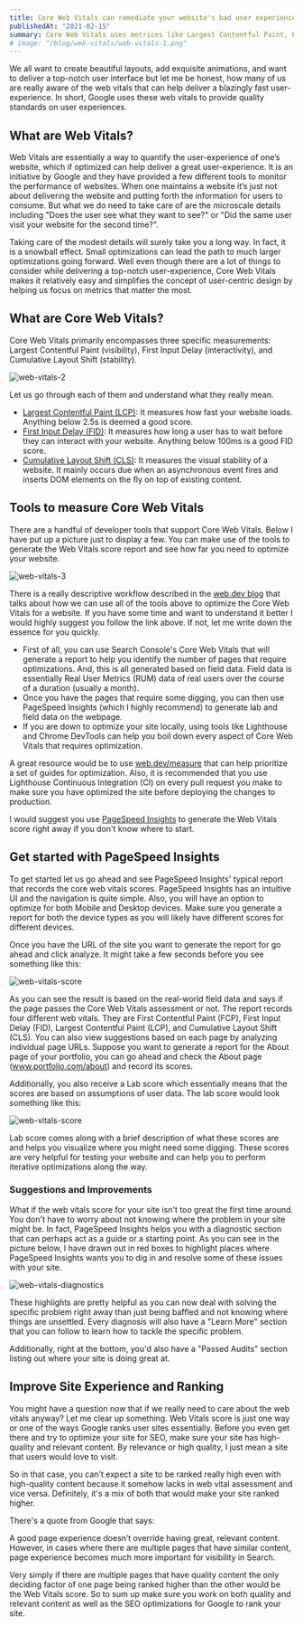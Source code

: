 ```yaml
---
title: Core Web Vitals can remediate your website's bad user experience.
publishedAt: "2021-02-15"
summary: Core Web Vitals uses metrices like Largest Contentful Paint, First Input Delay and Cumulative Layout Shift to determine the overall user-experience of your website.
# image: "/blog/web-vitals/web-vitals-1.png"
---
```


We all want to create beautiful layouts, add exquisite animations, and want to deliver a top-notch user interface but let me be honest, how many of us are really aware of the web vitals that can help deliver a blazingly fast user-experience. In short, Google uses these web vitals to provide quality standards on user experiences.

## What are Web Vitals?

Web Vitals are essentially a way to quantify the user-experience of one’s website, which if optimized can help deliver a great user-experience. It is an initiative by Google and they have provided a few different tools to monitor the performance of websites. When one maintains a website it’s just not about delivering the website and putting forth the information for users to consume. But what we do need to take care of are the microscale details including "Does the user see what they want to see?" or "Did the same user visit your website for the second time?".

Taking care of the modest details will surely take you a long way. In fact, it is a snowball effect. Small optimizations can lead the path to much larger optimizations going forward. Well even though there are a lot of things to consider while delivering a top-notch user-experience, Core Web Vitals makes it relatively easy and simplifies the concept of user-centric design by helping us focus on metrics that matter the most.

## What are Core Web Vitals?

Core Web Vitals primarily encompasses three specific measurements: Largest Contentful Paint (visibility), First Input Delay (interactivity), and Cumulative Layout Shift (stability).

<Image
  width={800}
  height={800}
  src="/blog/web-vitals/web-vitals-2.png"
  alt="web-vitals-2"
/>

Let us go through each of them and understand what they really mean.

- <u>Largest Contentful Paint (LCP)</u>: It measures how fast your website
  loads. Anything below 2.5s is deemed a good score.
- <u>First Input Delay (FID)</u>: It measures how long a user has to wait before
  they can interact with your website. Anything below 100ms is a good FID score.
- <u>Cumulative Layout Shift (CLS)</u>: It measures the visual stability of a
  website. It mainly occurs due when an asynchronous event fires and inserts DOM
  elements on the fly on top of existing content.

## Tools to measure Core Web Vitals

There are a handful of developer tools that support Core Web Vitals. Below I have put up a picture just to display a few. You can make use of the tools to generate the Web Vitals score report and see how far you need to optimize your website.

<Image
  width={800}
  height={800}
  src="/blog/web-vitals/web-vitals-3.png"
  alt="web-vitals-3"
/>

There is a really descriptive workflow described in the [web.dev blog](https://web.dev/vitals-tools/) that talks about how we can use all of the tools above to optimize the Core Web Vitals for a website. If you have some time and want to understand it better I would highly suggest you follow the link above. If not, let me write down the essence for you quickly.

- First of all, you can use Search Console's Core Web Vitals that will generate a report to help you identify the number of pages that require optimizations. And, this is all generated based on field data. Field data is essentially Real User Metrics (RUM) data of real users over the course of a duration (usually a month).
- Once you have the pages that require some digging, you can then use PageSpeed Insights (which I highly recommend) to generate lab and field data on the webpage.
- If you are down to optimize your site locally, using tools like Lighthouse and Chrome DevTools can help you boil down every aspect of Core Web Vitals that requires optimization.

A great resource would be to use [web.dev/measure](https://web.dev/measure/) that can help prioritize a set of guides for optimization. Also, it is recommended that you use Lighthouse Continuous Integration (CI) on every pull request you make to make sure you have optimized the site before deploying the changes to production.

I would suggest you use [PageSpeed Insights](https://developers.google.com/speed/pagespeed/insights/) to generate the Web Vitals score right away if you don't know where to start.

## Get started with PageSpeed Insights

To get started let us go ahead and see PageSpeed Insights' typical report that records the core web vitals scores. PageSpeed Insights has an intuitive UI and the navigation is quite simple. Also, you will have an option to optimize for both Mobile and Desktop devices. Make sure you generate a report for both the device types as you will likely have different scores for different devices.

Once you have the URL of the site you want to generate the report for go ahead and click analyze. It might take a few seconds before you see something like this:

<Image
  width={800}
  height={800}
  src="/blog/web-vitals/web-vitals-4.png"
  alt="web-vitals-score"
/>

As you can see the result is based on the real-world field data and says if the page passes the Core Web Vitals assessment or not. The report records four different web vitals. They are First Contentful Paint (FCP), First Input Delay (FID), Largest Contentful Paint (LCP), and Cumulative Layout Shift (CLS). You can also view suggestions based on each page by analyzing individual page URLs. Suppose you want to generate a report for the About page of your portfolio, you can go ahead and check the About page (www.portfolio.com/about) and record its scores.

Additionally, you also receive a Lab score which essentially means that the scores are based on assumptions of user data. The lab score would look something like this:

<Image
  width={800}
  height={800}
  src="/blog/web-vitals/web-vitals-5.png"
  alt="web-vitals-score"
/>

Lab score comes along with a brief description of what these scores are and helps you visualize where you might need some digging. These scores are very helpful for testing your website and can help you to perform iterative optimizations along the way.

### Suggestions and Improvements

What if the web vitals score for your site isn't too great the first time around. You don't have to worry about not knowing where the problem in your site might be. In fact, PageSpeed Insights helps you with a diagnostic section that can perhaps act as a guide or a starting point. As you can see in the picture below, I have drawn out in red boxes to highlight places where PageSpeed Insights wants you to dig in and resolve some of these issues with your site.

<Image
  width={800}
  height={800}
  src="/blog/web-vitals/web-vitals-6.png"
  alt="web-vitals-diagnostics"
/>

These highlights are pretty helpful as you can now deal with solving the specific problem right away than just being baffled and not knowing where things are unsettled. Every diagnosis will also have a "Learn More" section that you can follow to learn how to tackle the specific problem.

Additionally, right at the bottom, you'd also have a "Passed Audits" section listing out where your site is doing great at.

## Improve Site Experience and Ranking

You might have a question now that if we really need to care about the web vitals anyway? Let me clear up something. Web Vitals score is just one way or one of the ways Google ranks user sites essentially. Before you even get there and try to optimize your site for SEO, make sure your site has high-quality and relevant content. By relevance or high quality, I just mean a site that users would love to visit.

So in that case, you can't expect a site to be ranked really high even with high-quality content because it somehow lacks in web vital assessment and vice versa. Definitely, it's a mix of both that would make your site ranked higher.

There's a quote from Google that says:

<Callout emoji="💡">
  A good page experience doesn’t override having great, relevant content.
  However, in cases where there are multiple pages that have similar content,
  page experience becomes much more important for visibility in Search.
</Callout>

Very simply if there are multiple pages that have quality content the only deciding
factor of one page being ranked higher than the other would be the Web Vitals score.
So to sum up make sure you work on both quality and relevant content as well as the
SEO optimizations for Google to rank your site.
